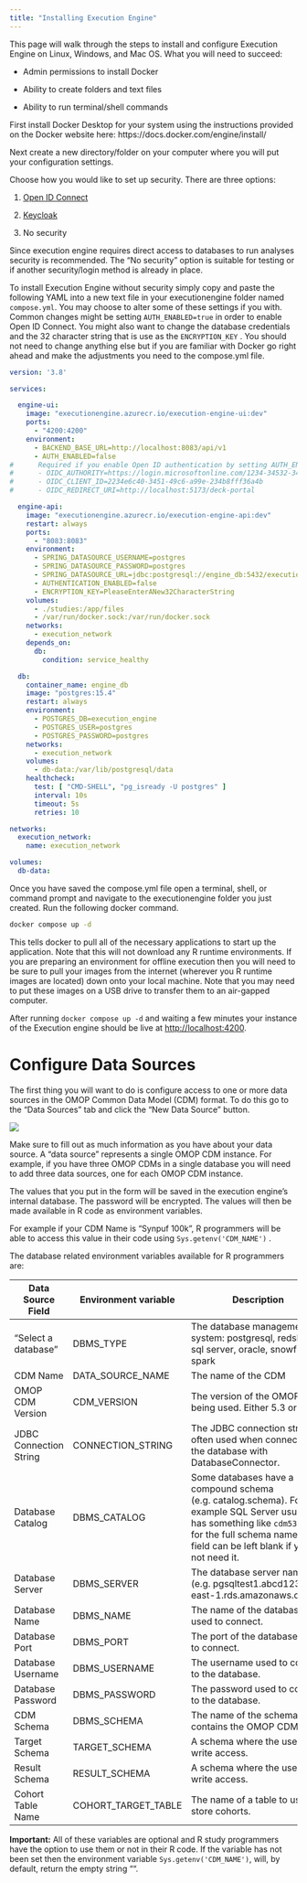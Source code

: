 ```yaml
---
title: "Installing Execution Engine"
---
```


This page will walk through the steps to install and configure Execution Engine on Linux, Windows, and Mac OS. What you will need to succeed:

-   Admin permissions to install Docker

-   Ability to create folders and text files

-   Ability to run terminal/shell commands

First install Docker Desktop for your system using the instructions provided on the Docker website here: https://docs.docker.com/engine/install/

Next create a new directory/folder on your computer where you will put your configuration settings.

Choose how you would like to set up security. There are three options:

1.  [Open ID Connect](https://openid.net/developers/how-connect-works/)

2.  [Keycloak](https://www.keycloak.org/)

3.  No security

Since execution engine requires direct access to databases to run analyses security is recommended. The "No security" option is suitable for testing or if another security/login method is already in place.

To install Execution Engine without security simply copy and paste the following YAML into a new text file in your executionengine folder named `compose.yml`. You may choose to alter some of these settings if you with. Common changes might be setting `AUTH_ENABLED=true` in order to enable Open ID Connect. You might also want to change the database credentials and the 32 character string that is use as the `ENCRYPTION_KEY` . You should not need to change anything else but if you are familiar with Docker go right ahead and make the adjustments you need to the compose.yml file.

```yaml
version: '3.8'

services:

  engine-ui:
    image: "executionengine.azurecr.io/execution-engine-ui:dev"
    ports:
      - "4200:4200"
    environment:
      - BACKEND_BASE_URL=http://localhost:8083/api/v1
      - AUTH_ENABLED=false
#      Required if you enable Open ID authentication by setting AUTH_ENABLED=true
#      - OIDC_AUTHORITY=https://login.microsoftonline.com/1234-34532-34534/v2.0
#      - OIDC_CLIENT_ID=2234e6c40-3451-49c6-a99e-234b8fff36a4b
#      - OIDC_REDIRECT_URI=http://localhost:5173/deck-portal

  engine-api:
    image: "executionengine.azurecr.io/execution-engine-api:dev"
    restart: always
    ports:
      - "8083:8083"
    environment:
      - SPRING_DATASOURCE_USERNAME=postgres
      - SPRING_DATASOURCE_PASSWORD=postgres
      - SPRING_DATASOURCE_URL=jdbc:postgresql://engine_db:5432/execution_engine
      - AUTHENTICATION_ENABLED=false
      - ENCRYPTION_KEY=PleaseEnterANew32CharacterString
    volumes:
      - ./studies:/app/files
      - /var/run/docker.sock:/var/run/docker.sock
    networks:
      - execution_network
    depends_on:
      db:
        condition: service_healthy

  db:
    container_name: engine_db
    image: "postgres:15.4"
    restart: always
    environment:
      - POSTGRES_DB=execution_engine
      - POSTGRES_USER=postgres
      - POSTGRES_PASSWORD=postgres
    networks:
      - execution_network
    volumes:
      - db-data:/var/lib/postgresql/data
    healthcheck:
      test: [ "CMD-SHELL", "pg_isready -U postgres" ]
      interval: 10s
      timeout: 5s
      retries: 10

networks:
  execution_network:
    name: execution_network

volumes:
  db-data:
```

Once you have saved the compose.yml file open a terminal, shell, or command prompt and navigate to the executionengine folder you just created. Run the following docker command.

```bash
docker compose up -d
```

This tells docker to pull all of the necessary applications to start up the application. Note that this will not download any R runtime environments. If you are preparing an environment for offline execution then you will need to be sure to pull your images from the internet (wherever you R runtime images are located) down onto your local machine. Note that you may need to put these images on a USB drive to transfer them to an air-gapped computer.

After running `docker compose up -d` and waiting a few minutes your instance of the Execution engine should be live at <http://localhost:4200>.

# Configure Data Sources

The first thing you will want to do is configure access to one or more data sources in the OMOP Common Data Model (CDM) format. To do this go to the "Data Sources" tab and click the "New Data Source" button.

![](images/add-data-source.png){fig-align="center"}

Make sure to fill out as much information as you have about your data source. A "data source" represents a single OMOP CDM instance. For example, if you have three OMOP CDMs in a single database you will need to add three data sources, one for each OMOP CDM instance.

The values that you put in the form will be saved in the execution engine's internal database. The password will be encrypted. The values will then be made available in R code as environment variables.

For example if your CDM Name is "Synpuf 100k", R programmers will be able to access this value in their code using `Sys.getenv('CDM_NAME')` .

The database related environment variables available for R programmers are:

| Data Source Field      | Environment variable | Description                                                                                                                                                                                              |
|------------------------|----------------------|----------------------------------------------------------------------------------------------------------------------------------------------------------------------------------------------------------|
| "Select a database"    | DBMS_TYPE            | The database management system: postgresql, redshift, sql server, oracle, snowflake, spark                                                                                                               |
| CDM Name               | DATA_SOURCE_NAME     | The name of the CDM                                                                                                                                                                                      |
| OMOP CDM Version       | CDM_VERSION          | The version of the OMOP CDM being used. Either 5.3 or 5.4                                                                                                                                                |
| JDBC Connection String | CONNECTION_STRING    | The JDBC connection string often used when connecting to the database with DatabaseConnector.                                                                                                            |
| Database Catalog       | DBMS_CATALOG         | Some databases have a compound schema (e.g. catalog.schema). For example SQL Server usually has something like `cdm53.dbo` for the full schema name. This field can be left blank if you do not need it. |
| Database Server        | DBMS_SERVER          | The database server name (e.g. pgsqltest1.abcd1234.us-east-1.rds.amazonaws.com)                                                                                                                          |
| Database Name          | DBMS_NAME            | The name of the database used to connect.                                                                                                                                                                |
| Database Port          | DBMS_PORT            | The port of the database used to connect.                                                                                                                                                                |
| Database Username      | DBMS_USERNAME        | The username used to connect to the database.                                                                                                                                                            |
| Database Password      | DBMS_PASSWORD        | The password used to connect to the database.                                                                                                                                                            |
| CDM Schema             | DBMS_SCHEMA          | The name of the schema that contains the OMOP CDM.                                                                                                                                                       |
| Target Schema          | TARGET_SCHEMA        | A schema where the user has write access.                                                                                                                                                                |
| Result Schema          | RESULT_SCHEMA        | A schema where the user has write access.                                                                                                                                                                |
| Cohort Table Name      | COHORT_TARGET_TABLE  | The name of a table to use to store cohorts.                                                                                                                                                             |

**Important:** All of these variables are optional and R study programmers have the option to use them or not in their R code. If the variable has not been set then the environment variable `Sys.getenv('CDM_NAME')`, will, by default, return the empty string "".
